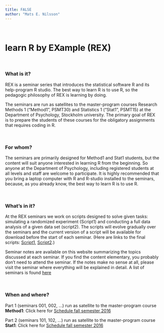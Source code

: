 ---
title: FALSE
author: "Mats E. Nilsson"
---

\  
\  

# learn R by EXample (REX)

\ 

### What is it? 
REX is a seminar series that introduces the statistical software R and its 
help-program R studio. The best way to learn R is to use R,
so the pedagogic philosophy of REX is learning by doing.  

The seminars are run as satellites to the master-program
courses Research Methods 1 ("Method1", PSMT30) and Statistics 1 ("Stat1", PSMT15)
at the Department of Psychology, Stockholm university. The primary goal of REX is
to prepare the students of these courses for the obligatory assignments
that requires coding in R. 

\ 

### For whom?
The seminars are primarily designed for Method1 and Stat1 students, but the
content will suit anyone interested in learning R from the beginning. So
anyone at the Department of Psychology, including registered students at all 
levels and staff are welcome to participate. It is highly recommended that you 
bring a laptop computer with R and R-studio installed to the seminars, because, 
as you already know, the best way to learn R is to use R. 

\ 

### What's in it?
At the REX seminars we work on scripts designed to solve given tasks: simulating
a randomized experiment (Script1) and conducting a full data analysis of a 
given data set (script2). The scripts will evolve gradually over the seminars and 
the current version of a script will be available for download before the start
of each seminar. (Here are links to the final scripts:
<a href="script1_fin.R" target="_blank">Script1</a>, 
<a href="script2_fin.R" target="_blank">Script2</a>.)

Seminar notes are available 
on this website summarizing the topics discussed
at each seminar. If you find the content elementary, you probably don't need to
attend the seminar. If the notes make no sense at all, please visit the seminar
where everything will be explained in detail. A list of seminars is found
[here](content.html) 


\ 

### When and where?
Part 1 (seminars 001, 002, ...) run as satellite to the master-program course 
**Method1**:
Click here for [Schedule fall semester 2016](https://fastreg.psychology.su.se/KursWeb/ScheduleKronologisk.aspx?MomentID=71&termin=H16)

Part 2 (seminars 101, 102, ...) run as satellite to the master-program course 
**Stat1**:
Click here for [Schedule fall semester 2016](https://fastreg.psychology.su.se/KursWeb/ScheduleKronologisk.aspx?MomentID=61&termin=H16)

\ 
\ 
